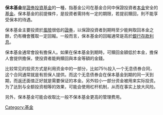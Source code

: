 '''保本基金'''是[[證券投資基金|證券投資基金]]的一種，指基金公司在基金合同中保證投資者[[本金|本金]]安全的[[基金|基金]]。保本基金的前提條件，是投資者需持有一定的期限，若提前贖回，則不能享受保本的待遇。

保本基金主要投資於[[風險|風險]]很低的[[證券|證券]]，以保證投資者到期時至少能夠取回本金之餘，仍有機會獲取一定回報。一般而言，保本基金的回報通常是高於[[銀行|銀行]][[存款|存款]][[利息|利息]]。

保本基金通常會設有擔保人。如果在保本基金到期時，可贖回金額低於本金，擔保人會提供擔保，使投資者能夠贖回與本金等額的金錢。

比较常见的投资方式是利用资金中的一部分，比如75％投入一个无息债券合同，这个合同通常就是有担保人提供。而这个无息债券会在保本基金到期的同一天到期，而返还面值正好就是需要保证的本金。另外较小一部分资金被用来实际投资。为了达到与全额投资相等的效果，可能会使用杠杆机制，从而在事实上放大风险。

另外，保本基金可能会收取比一般不保本基金更高的管理费用。

{{Finance-stub}}

[[Category:基金|Category:基金]]